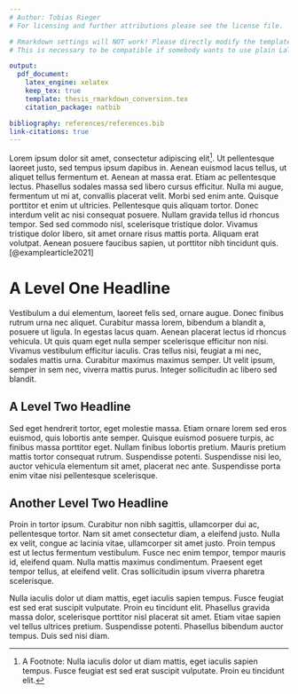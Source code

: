 ```yaml
---
# Author: Tobias Rieger
# For licensing and further attributions please see the license file.

# Rmarkdown settings will NOT work! Please directly modify the template.
# This is necessary to be compatible if somebody wants to use plain LaTeX.

output:
  pdf_document:
    latex_engine: xelatex
    keep_tex: true
    template: thesis_rmarkdown_conversion.tex
    citation_package: natbib

bibliography: references/references.bib
link-citations: true
---
```


\hypertarget{introduction}{%
\chapter{Introduction}\label{introduction}}

Lorem ipsum dolor sit amet, consectetur adipiscing elit[^1]. Ut pellentesque laoreet justo, sed tempus ipsum dapibus in. Aenean euismod lacus tellus, ut aliquet tellus fermentum et. Aenean at massa erat. Etiam ac pellentesque lectus. Phasellus sodales massa sed libero cursus efficitur. Nulla mi augue, fermentum ut mi at, convallis placerat velit. Morbi sed enim ante. Quisque porttitor et enim ut ultricies. Pellentesque quis aliquam tortor. Donec interdum velit ac nisi consequat posuere. Nullam gravida tellus id rhoncus tempor. Sed sed commodo nisl, scelerisque tristique dolor. Vivamus tristique dolor libero, sit amet ornare risus mattis porta. Aliquam erat volutpat. Aenean posuere faucibus sapien, ut porttitor nibh tincidunt quis.[@examplearticle2021]

# A Level One Headline
Vestibulum a dui elementum, laoreet felis sed, ornare augue. Donec finibus rutrum urna nec aliquet. Curabitur massa lorem, bibendum a blandit a, posuere ut ligula. In egestas lacus quam. Aenean placerat lectus id rhoncus vehicula. Ut quis quam eget nulla semper scelerisque efficitur non nisi. Vivamus vestibulum efficitur iaculis. Cras tellus nisi, feugiat a mi nec, sodales mattis urna. Curabitur maximus maximus semper. Ut velit ipsum, semper in sem nec, viverra mattis purus. Integer sollicitudin ac libero sed blandit.

## A Level Two Headline
Sed eget hendrerit tortor, eget molestie massa. Etiam ornare lorem sed eros euismod, quis lobortis ante semper. Quisque euismod posuere turpis, ac finibus massa porttitor eget. Nullam finibus lobortis pretium. Mauris pretium mattis tortor consequat rutrum. Suspendisse potenti. Suspendisse nisi leo, auctor vehicula elementum sit amet, placerat nec ante. Suspendisse porta enim vitae nisi pellentesque scelerisque.

## Another Level Two Headline
Proin in tortor ipsum. Curabitur non nibh sagittis, ullamcorper dui ac, pellentesque tortor. Nam sit amet consectetur diam, a eleifend justo. Nulla ex velit, congue ac lacinia vitae, ullamcorper sit amet justo. Proin tempus est ut lectus fermentum vestibulum. Fusce nec enim tempor, tempor mauris id, eleifend quam. Nulla mattis maximus condimentum. Praesent eget tempor tellus, at eleifend velit. Cras sollicitudin ipsum viverra pharetra scelerisque.

[^1]: A Footnote: Nulla iaculis dolor ut diam mattis, eget iaculis sapien tempus. Fusce feugiat est sed erat suscipit vulputate. Proin eu tincidunt elit. 


\hypertarget{conclusions}{%
\chapter{Conclusions}\label{conclusions}}

Nulla iaculis dolor ut diam mattis, eget iaculis sapien tempus. Fusce feugiat est sed erat suscipit vulputate. Proin eu tincidunt elit. Phasellus gravida massa dolor, scelerisque porttitor nisl placerat sit amet. Etiam vitae sapien vel tellus ultrices pretium. Suspendisse potenti. Phasellus bibendum auctor tempus. Duis sed nisi diam.
